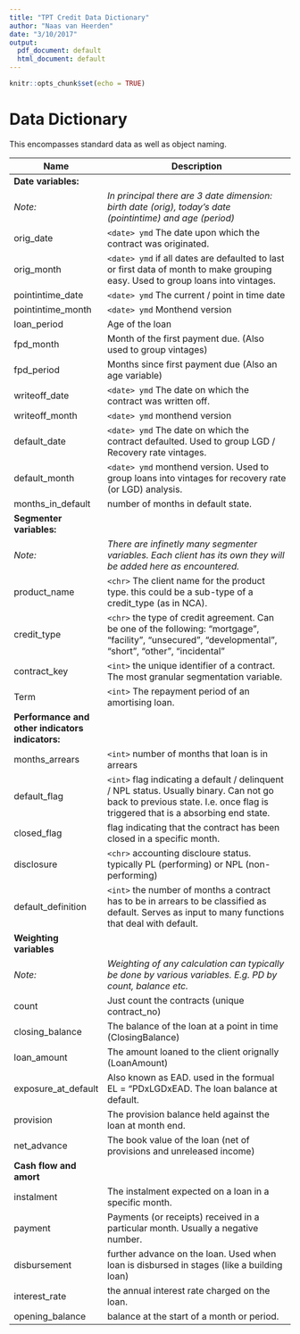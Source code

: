 ```yaml
---
title: "TPT Credit Data Dictionary"
author: "Naas van Heerden"
date: "3/10/2017"
output:
  pdf_document: default
  html_document: default
---
```


```r
knitr::opts_chunk$set(echo = TRUE)
```



# Data Dictionary 

This encompasses standard data as well as object naming. 

Name                       |  Description
-------------------------- |  -----------------------------------------------------------------------------------------------------------------------
**Date variables:**        |  
*Note:*                    |  *In principal there are 3 date dimension: birth date (orig), today's date (pointintime) and age (period)* 
orig_date                  |  `<date> ymd` The date upon which the contract was originated. 
orig_month                 |  `<date> ymd` if all dates are defaulted to last or first data of month to make grouping easy. Used to group loans into vintages.
pointintime_date           |  `<date> ymd` The current / point in time date
pointintime_month          |  `<date> ymd` Monthend version
loan_period                |  Age of the loan 
fpd_month                  |  Month of the first payment due. (Also used to group vintages)
fpd_period                 |  Months since first payment due (Also an age variable) 
writeoff_date              |  `<date> ymd` The date on which the contract was written off.
writeoff_month             |  `<date> ymd` monthend version
default_date               |  `<date> ymd` The date on which the contract defaulted. Used to group LGD / Recovery rate vintages.  
default_month              |  `<date> ymd` monthend version. Used to group loans into vintages for recovery rate (or LGD) analysis. 
months_in_default          |  number of months in default state. 
**Segmenter variables:**   |  
*Note:*                    |  *There are infinetly many segmenter variables. Each client has its own they will be added here as encountered.*
product_name               |  `<chr>` The client name for the product type. this could be a sub-type of a credit_type (as in NCA). 
credit_type                |  `<chr>` the type of credit agreement. Can be one of the following: "mortgage", "facility", "unsecured", "developmental", "short", "other", "incidental"
contract_key               |  `<int>` the unique identifier of a contract. The most granular segmentation variable. 
Term                       |  `<int>` The repayment period of an amortising loan. 
**Performance and other indicators indicators:**|
months_arrears             |  `<int>` number of months that loan is in arrears 
default_flag               |  `<int>` flag indicating a default / delinquent /  NPL status. Usually binary. Can not go back to previous state. I.e. once flag is triggered that is a absorbing end state.
closed_flag                |  flag indicating that the contract has been closed in a specific month. 
disclosure                 |  `<chr>` accounting discloure status. typically PL (performing) or NPL (non-performing)
default_definition         |  `<int>` the number of months a contract has to be in arrears to be classified as default. Serves as input to many functions that deal with default. 
**Weighting variables**    |
*Note:*                    |  *Weighting of any calculation can typically be done by various variables. E.g. PD by count, balance etc.*
count                      |  Just count the contracts (unique contract_no) 
closing_balance            |  The balance of the loan at a point in time (ClosingBalance)
loan_amount                |  The amount loaned to the client orignally (LoanAmount)
exposure_at_default        |  Also known as EAD. used in the formual EL = "PDxLGDxEAD. The loan balance at default.
provision                  |  The provision balance held against the loan at month end. 
net_advance                |  The book value of the loan (net of provisions and unreleased income)
**Cash flow and amort**    |  
instalment                 |  The instalment expected on a loan in a specific month. 
payment                    |  Payments (or receipts) received in a particular month. Usually a negative number. 
disbursement               |  further advance on the loan. Used when loan is disbursed in stages (like a building loan)
interest_rate              |  the annual interest rate charged on the loan.   
opening_balance            |  balance at the start of a month or period. 

